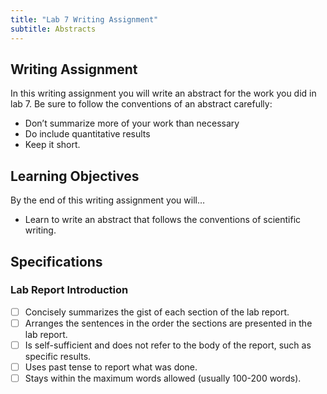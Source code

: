 ```yaml
---
title: "Lab 7 Writing Assignment"
subtitle: Abstracts
---
```


## Writing Assignment

In this writing assignment you will write an abstract for the work you did in lab 7. 
Be sure to follow the conventions of an abstract carefully:

- Don’t summarize more of your work than necessary
- Do include quantitative results
- Keep it short.

## Learning Objectives

By the end of this writing assignment you will...

- Learn to write an abstract that follows the conventions of scientific writing. 

<!-- ## Required Resources

- [ ]  -->

## Specifications

### Lab Report Introduction 

- [ ]	Concisely summarizes the gist of each section of the lab report.
- [ ]	Arranges the sentences in the order the sections are presented in the lab report.
- [ ]	Is self-sufficient and does not refer to the body of the report, such as specific results.
- [ ]	Uses past tense to report what was done.
- [ ]	Stays within the maximum words allowed (usually 100-200 words).
